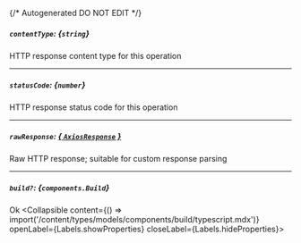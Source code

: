 {/* Autogenerated DO NOT EDIT  */}

##### `contentType`: *{`string`}*
HTTP response content type for this operation

---
##### `statusCode`: *{`number`}*
HTTP response status code for this operation

---
##### `rawResponse`: [*{ `AxiosResponse` }*](https://axios-http.com/docs/res_schema)
Raw HTTP response; suitable for custom response parsing

---
##### `build?`: *{`components.Build`}*
Ok
<Collapsible content={() => import('/content/types/models/components/build/typescript.mdx')} openLabel={Labels.showProperties} closeLabel={Labels.hideProperties}>
</Collapsible>


